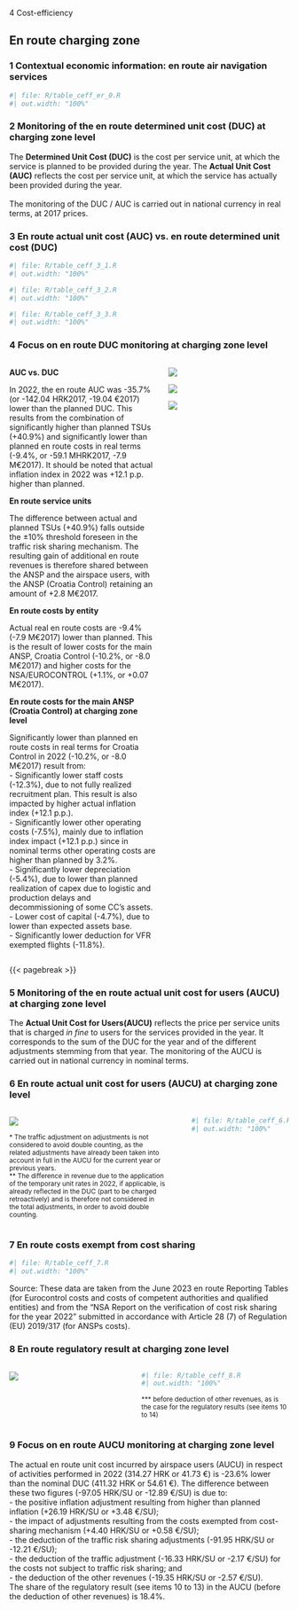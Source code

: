 [4 Cost-efficiency]{class="fakeh1"}

## En route charging zone
### 1 Contextual economic information: en route air navigation services

```r
#| file: R/table_ceff_er_0.R
#| out.width: "100%"
```  


### 2 Monitoring of the en route determined unit cost (DUC) at charging zone level
  The **Determined Unit Cost (DUC)** is the cost per service unit, at which the service is planned to be provided during the year. The **Actual Unit Cost (AUC)** reflects the cost per service unit, at which the service has actually been provided during the year.<br/><br/>The monitoring of the DUC / AUC is carried out in national currency in real terms, at 2017 prices.

### 3 En route actual unit cost (AUC) vs. en route determined unit cost (DUC)

```r
#| file: R/table_ceff_3_1.R
#| out.width: "100%"
```  
```r
#| file: R/table_ceff_3_2.R
#| out.width: "100%"
```
```r
#| file: R/table_ceff_3_3.R
#| out.width: "100%"
```  



### 4 Focus on en route DUC monitoring at charging zone level
  
:::: {.columns}
  
::: {.column width="55%"}
  
<p style="margin-bottom: 0rem;">**AUC vs. DUC**</p>

In 2022, the en route AUC was -35.7% (or -142.04 HRK2017, -19.04 €2017) lower than the planned DUC. This results from the combination of significantly higher than planned TSUs (+40.9%) and significantly lower than planned en route costs in real terms (-9.4%, or -59.1 MHRK2017, -7.9 M€2017). It should be noted that actual inflation index in 2022 was +12.1 p.p. higher than planned.

<p style="margin-bottom: 0rem;">**En route service units**</p>

The difference between actual and planned TSUs (+40.9%) falls outside the ±10% threshold foreseen in the traffic risk sharing mechanism. The resulting gain of additional en route revenues is therefore shared between the ANSP and the airspace users, with the ANSP (Croatia Control) retaining an amount of +2.8 M€2017.

<p style="margin-bottom: 0rem;">**En route costs by entity**</p>

Actual real en route costs are -9.4% (-7.9 M€2017) lower than planned. This is the result of lower costs for the main ANSP, Croatia Control (-10.2%, or -8.0 M€2017) and higher costs for the NSA/EUROCONTROL (+1.1%, or +0.07 M€2017).

<p style="margin-bottom: 0rem;">**En route costs for the main ANSP (Croatia Control) at charging zone level**</p>

Significantly lower than planned en route costs in real terms for Croatia Control in 2022 (-10.2%, or -8.0 M€2017) result from:<br/>- Significantly lower staff costs (-12.3%), due to not fully realized recruitment plan. This result is also impacted by higher actual inflation index (+12.1 p.p.). <br/>- Significantly lower other operating costs (-7.5%), mainly due to inflation index impact (+12.1 p.p.) since in nominal terms other operating costs are higher than planned by 3.2%. <br/>- Significantly lower depreciation (-5.4%), due to lower than planned realization of capex due to logistic and production delays and decommissioning of some CC's assets. <br/>- Lower cost of capital (-4.7%), due to lower than expected assets base. <br/>- Significantly lower deduction for VFR exempted flights (-11.8%).<br/>

:::
  
::: {.column width="45%"}
![](images/2022/Croatia/1_ERT_3.png)

![](images/2022/Croatia/1_ERT_1.png)


![](images/2022/Croatia/1_ERT_2.png)
:::
  
::::

{{< pagebreak >}}

### 5 Monitoring of the en route actual unit cost for users (AUCU) at charging zone level
The **Actual Unit Cost for Users(AUCU)** reflects the price per service units that is charged *in fine* to users for the services provided in the year. It corresponds to the sum of the DUC for the year and of the different adjustments stemming from that year.
The monitoring of the AUCU is carried out in national currency in nominal terms.


### 6 En route actual unit cost for users (AUCU) at charging zone level
  
:::: {.columns}
  
::: {.column width="61%"}

![](images/2022/Croatia/2_ERT_1.png)

<small>* The traffic adjustment on adjustments is not considered to avoid double counting, as the related adjustments have already been taken into account in full in the AUCU for the current year or previous years.</small><br><small>** The difference in revenue due to the application of the temporary unit rates in 2022, if applicable, is already reflected in the DUC (part to be charged retroactively) and is therefore not considered in the total adjustments, in order to avoid double counting.</small>

:::

::: {.column width="1%"}
:::

::: {.column width="38%"}

```r
#| file: R/table_ceff_6.R
#| out.width: "100%"
```  
:::

::::


### 7 En route costs exempt from cost sharing

```r
#| file: R/table_ceff_7.R
#| out.width: "100%"
```  
Source: These data are taken from the June 2023 en route Reporting Tables (for Eurocontrol costs and costs of competent authorities and qualified entities) and from the “NSA Report on the verification of cost risk sharing for the year 2022” submitted in accordance with Article 28 (7) of Regulation (EU) 2019/317 (for ANSPs costs).										



### 8 En route regulatory result at charging zone level

:::: {.columns}
  
::: {.column width="45%"}

![](images/2022/Croatia/2_ERT_2.png)

:::

::: {.column width="55%"}

```r
#| file: R/table_ceff_8.R
#| out.width: "100%"
```

<small>*** before deduction of other revenues, as is the case for the regulatory results (see items 10 to 14)</small>
:::

::::


### 9 Focus on en route AUCU monitoring at charging zone level
The actual en route unit cost incurred by airspace users (AUCU) in respect of activities performed in 2022 (314.27 HRK or 41.73 €) is -23.6% lower than the nominal DUC (411.32 HRK or 54.61 €). The difference between these two figures (-97.05 HRK/SU or -12.89 €/SU) is due to:<br/>- the positive inflation adjustment resulting from higher than planned inflation (+26.19 HRK/SU or +3.48 €/SU);<br/>- the impact of adjustments resulting from the costs exempted from cost-sharing mechanism (+4.40 HRK/SU or +0.58 €/SU);<br/>- the deduction of the traffic risk sharing adjustments (-91.95 HRK/SU or -12.21 €/SU);<br/>- the deduction of the traffic adjustment (-16.33 HRK/SU or -2.17 €/SU) for the costs not subject to traffic risk sharing; and<br/>- the deduction of the other revenues (-19.35 HRK/SU or -2.57 €/SU).<br/>The share of the regulatory result (see items 10 to 13) in the AUCU (before the deduction of other revenues) is 18.4%.<br/>